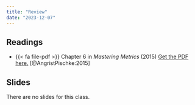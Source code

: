 ```yaml
---
title: "Review"
date: "2023-12-07"
---
```


## Readings

- {{< fa file-pdf >}} Chapter 6 in *Mastering Metrics* (2015) [Get the PDF here.](https://canvas.eee.uci.edu/files/23579377/) [@AngristPischke:2015] 

## Slides

There are no slides for this class. 
